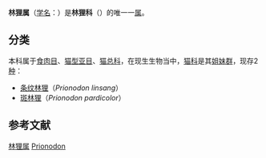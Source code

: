 {{AutoTaxobox
| image = Prionodon pardicolor - Kunming Natural History Museum of Zoology - DSC02486.JPG
| image_caption = [[斑林狸|斑林狸]] ''Prionodon pardicolor''
| display parents=3
| parent authority =[[托马斯·霍斯菲尔德|Horsfield]], 1822{{r|Horsfield}}
| taxon = Prionodon
| authority =[[托马斯·霍斯菲尔德|Horsfield]], 1822{{r|Horsfield}}
| subdivision=
*[[条纹林狸|条纹林狸]] ''P. linsang''
*[[斑林狸|斑林狸]] ''P. pardicolor''
}}
'''林狸属'''（[[学名|学名]]：{{lang|la|''Prionodon''}}{{r|msw3}}）是'''林狸科'''（{{lang|la|Prionodontidae}}）的唯一一[[属_(生物)|属]]。

==分类==
本科属于[[食肉目|食肉目]]、[[猫型亚目|猫型亚目]]、[[猫总科|猫总科]]，在现生生物当中，[[猫科|猫科]]是其[[姐妹群|姐妹群]]，现存2[[物种|种]]{{r|brim}}：

*[[条纹林狸|条纹林狸]]（''Prionodon linsang''）
*[[斑林狸|斑林狸]]（''Prionodon pardicolor''）
==参考文献==
{{reflist|refs=
<ref name=Horsfield>Horsfield, T. (1822). [https://archive.org/stream/zoologicalresear00hors/zoologicalresear00hors#page/n195/mode/1up ''Illustration of Felis gracilis''] in [https://archive.org/stream/zoologicalresear00hors/zoologicalresear00hors#page/n174/mode/1up ''Zoological researches in Java, and the neighboring islands'']. Kingsbury, Parbury and Allen, London.</ref>
<ref name=msw3>{{MSW3 Wozencraft | id=14000368| page = 553}}</ref>
<ref name=brim>[http://zd1.brim.ac.cn/Mnamelist.asp?x_L_name=Viverra&z_L_name=LIKE%2C%27%25%2C%25%27 中国生物多样性信息中心动物学分部]{{dead link|date=2018年1月 |bot=InternetArchiveBot |fix-attempted=yes }}，2013年5月1日查阅</ref>
}}
{{Taxonbar|from=Q847194}}

[[Category:林狸属|]]
[[Category:林貍科|Prionodon]]